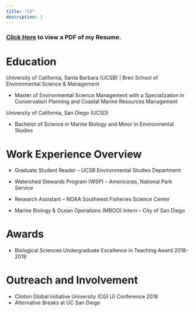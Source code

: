 ```yaml
---
title: "CV"
description: |
---
```


### [Click Here](Samantha_Kuglen_Resume.pdf) to view a PDF of my Resume.

# Education

University of California, Santa Barbara (UCSB) \| Bren School of Environmental Science & Management

-   Master of Environmental Science Management with a Specialization in Conservation Planning and Coastal Marine Resources Management

University of California, San Diego (UCSD)

-   Bachelor of Science in Marine Biology and Minor in Environmental Studies

# Work Experience Overview

-   Graduate Student Reader -- UCSB Environmental Studies Department

-   Watershed Stewards Program (WSP) -- Americorps, National Park Service

-   Research Assistant -- NOAA Southwest Fisheries Science Center

-   Marine Biology & Ocean Operations (MBOO) Intern -- City of San Diego

# Awards

-   Biological Sciences Undergraduate Excellence in Teaching Award 2018-2019

# Outreach and Involvement

-   Clinton Global Initiative University (CGI U) Conference 2018
-   Alternative Breaks at UC San Diego

